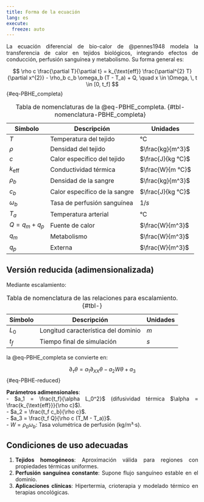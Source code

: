```yaml
---
title: Forma de la ecuación
lang: es
execute: 
  freeze: auto
---
```

::: {style="text-align: justify"}
La ecuación diferencial de bio-calor de @pennes1948 modela la transferencia de calor en tejidos biológicos, integrando efectos de conducción, perfusión sanguínea y metabolismo. Su forma general es:

$$
\rho c \frac{\partial T}{\partial t} = k_{\text{eff}} \frac{\partial^{2} T}{\partial x^{2}} - \rho_b c_b \omega_b (T - T_a) + Q, \quad x \in \Omega, \, t \in [0, t_f]
$$ {#eq-PBHE_completa}


| Símbolo | Descripción | Unidades |  
|---------|------------|----------|  
| $T$ | Temperatura del tejido | °C |  
| $\rho$ | Densidad del tejido | $\frac{kg}{m^3}$  |  
| $c$ | Calor específico del tejido | $\frac{J}{kg °C}$ |  
| $k_{\text{eff}}$ | Conductividad térmica | $\frac{W}{m °C}$ |
| $\rho_b$ | Densidad de la sangre | $\frac{kg}{m^3}$ |
| $c_b$ | Calor específico de la sangre | $\frac{J}{kg °C}$|   
| $\omega_b$ | Tasa de perfusión sanguínea | $1/s$ |
| $T_a$ | Temperatura arterial | °C |  
| $Q = q_m + q_p$ | Fuente de calor | $\frac{W}{m^3}$|
| $q_m$ | Metabolismo | $\frac{W}{m^3}$ |
| $q_p$ | Externa | $\frac{W}{m^3}$|

: Tabla de nomenclaturas de la @eq-PBHE_completa. {#tbl-nomenclatura-PBHE_completa}

## Versión reducida (adimensionalizada)  
Mediante escalamiento:
\begin{equation*}
T' = T - T_a \qquad \theta = \dfrac{T'}{T_M - T_a} \qquad X = \dfrac{x}{L_0} \qquad \tau = \dfrac{t}{t_f}
\end{equation*} 

| Símbolo | Descripción | Unidades |  
|---------|------------|----------|    
| $L_0$ | Longitud característica del dominio | $m$ |  
| $t_f$ | Tiempo final de simulación | $s$ |

: Tabla de nomenclatura de las relaciones para escalamiento. {#tbl-}

la @eq-PBHE_completa se convierte en:  

$$
\partial_{\tau} \theta = a_1 \partial_{XX} \theta - a_2 W \theta + a_3
$$ {#eq-PBHE-reduced}


**Parámetros adimensionales**:  
- $a_1 = \frac{t_f}{\alpha L_0^2}$ (difusividad térmica $\alpha = \frac{k_{\text{eff}}}{\rho c}$).  
- $a_2 = \frac{t_f c_b}{\rho c}$.  
- $a_3 = \frac{t_f Q}{\rho c (T_M - T_a)}$.  
- $W = \rho_b \omega_b$: Tasa volumétrica de perfusión (kg/m³·s).  

## Condiciones de uso adecuadas  
1. **Tejidos homogéneos**: Aproximación válida para regiones con propiedades térmicas uniformes.  
2. **Perfusión sanguínea constante**: Supone flujo sanguíneo estable en el dominio.  
3. **Aplicaciones clínicas**: Hipertermia, crioterapia y modelado térmico en terapias oncológicas.  

:::